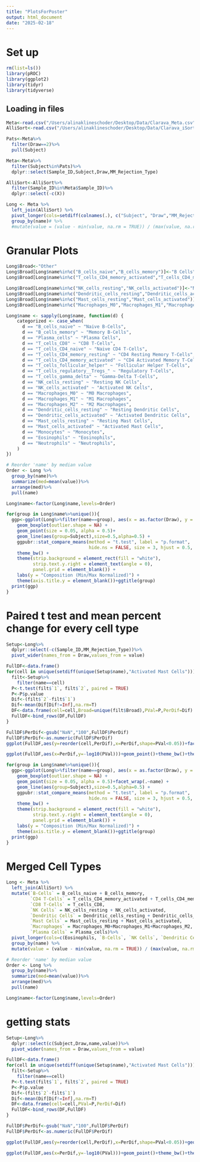 ```yaml
---
title: "PlotsForPoster"
output: html_document
date: "2025-02-18"
---
```


# Set up
```r
rm(list=ls())
library(pROC)
library(ggplot2)
library(tidyr)
library(tidyverse)
```

## Loading in files
```r
Meta<-read.csv("/Users/alinaklineschoder/Desktop/Data/Clarava_Meta.csv")
AlliSort<-read.csv("/Users/alinaklineschoder/Desktop/Data/Clarava_iSort.csv")

Pats<-Meta%>%
  filter(Draw==2)%>%
  pull(Subject)

Meta<-Meta%>%
  filter(Subject%in%Pats)%>%
  dplyr::select(Sample_ID,Subject,Draw,MM_Rejection_Type)

AlliSort<-AlliSort%>%
  filter(Sample_ID%in%Meta$Sample_ID)%>%
  dplyr::select(-c(X))
```

```r
Long <- Meta %>%
  left_join(AlliSort) %>%
  pivot_longer(cols=setdiff(colnames(.), c("Subject", "Draw","MM_Rejection_Type","Sample_ID"))) %>%
  group_by(name)# %>%
  #mutate(value = (value - min(value, na.rm = TRUE)) / (max(value, na.rm = TRUE) - min(value, na.rm = TRUE)))
```


# Granular Plots
```r
Long$Broad<-"Other"
Long$Broad[Long$name%in%c("B_cells_naive","B_cells_memory")]<-"B Cells"
Long$Broad[Long$name%in%c("T_cells_CD4_memory_activated","T_cells_CD4_memory_resting","T_cells_CD4_naive","T_cells_follicular_helper","T_cells_regulatory__Tregs_","T_cells_gamma_delta","T_cells_CD8")]<-"T-Cells"

Long$Broad[Long$name%in%c("NK_cells_resting","NK_cells_activated")]<-"NK Cells"
Long$Broad[Long$name%in%c("Dendritic_cells_resting","Dendritic_cells_activated")]<-"Dendritic Cells"
Long$Broad[Long$name%in%c("Mast_cells_resting","Mast_cells_activated")]<-"Mast Cells"
Long$Broad[Long$name%in%c("Macrophages_M0","Macrophages_M1","Macrophages_M2","Monocytes")]<-"Macrophages/\nMonocytes"

Long$name <- sapply(Long$name, function(d) {
    categorized <- case_when(
      d == "B_cells_naive" ~ "Naive B-Cells",
      d == "B_cells_memory" ~ "Memory B-Cells",
      d == "Plasma_cells" ~ "Plasma Cells",
      d == "T_cells_CD8" ~ "CD8 T-Cells",
      d == "T_cells_CD4_naive" ~ "Naive CD4 T-Cells",
      d == "T_cells_CD4_memory_resting" ~ "CD4 Resting Memory T-Cells",
      d == "T_cells_CD4_memory_activated" ~ "CD4 Activated Memory T-Cells",
      d == "T_cells_follicular_helper" ~ "Follicular Helper T-Cells",
      d == "T_cells_regulatory__Tregs_" ~ "Regulatory T-Cells",
      d == "T_cells_gamma_delta" ~ "Gamma-Delta T-Cells",
      d == "NK_cells_resting" ~ "Resting NK Cells",
      d == "NK_cells_activated" ~ "Activated NK Cells",
      d == "Macrophages_M0" ~ "M0 Macrophages",
      d == "Macrophages_M1" ~ "M1 Macrophages",
      d == "Macrophages_M2" ~ "M2 Macrophages",
      d == "Dendritic_cells_resting" ~ "Resting Dendritic Cells",
      d == "Dendritic_cells_activated" ~ "Activated Dendritic Cells",
      d == "Mast_cells_resting" ~ "Resting Mast Cells",
      d == "Mast_cells_activated" ~ "Activated Mast Cells",
      d == "Monocytes" ~ "Monocytes",
      d == "Eosinophils" ~ "Eosinophils",
      d == "Neutrophils" ~ "Neutrophils",
    )
})

# Reorder 'name' by median value
Order <- Long %>%
  group_by(name)%>%
  summarize(med=mean(value))%>%
  arrange(med)%>%
  pull(name)

Long$name<-factor(Long$name,levels=Order)

for(group in Long$name%>%unique()){
  ggp<-ggplot(Long%>%filter(name==group), aes(x = as.factor(Draw), y = value)) +
    geom_boxplot(outlier.shape = NA) +
    geom_point(size = 0.05, alpha = 0.5)+
    geom_line(aes(group=Subject),size=0.5,alpha=0.5) + 
    ggpubr::stat_compare_means(method = "t.test", label = "p.format", 
                               hide.ns = FALSE, size = 3, hjust = 0.5, vjust = 0.5,paired=T) +
    theme_bw() +
    theme(strip.background = element_rect(fill = "white"),
          strip.text.y.right = element_text(angle = 0),
          panel.grid = element_blank()) +
    labs(y = "Composition (Min/Max Normalized)") +
    theme(axis.title.y = element_blank())+ggtitle(group)
  print(ggp)
}

```

# Paired t test and mean percent change for every cell type
```r
Setup<-Long%>%
  dplyr::select(-c(Sample_ID,MM_Rejection_Type))%>%
  pivot_wider(names_from = Draw,values_from = value)

FullDF<-data.frame()
for(cell in unique(setdiff(unique(Setup$name),"Activated Mast Cells"))){
  filt<-Setup%>%
    filter(name==cell)
  P<-t.test(filt$`1`, filt$`2`, paired = TRUE)
  P<-P$p.value
  Dif<-(filt$`2`-filt$`1`)
  Dif<-mean(Dif[Dif!=Inf],na.rm=T)
  DF<-data.frame(cell=cell,Broad=unique(filt$Broad),PVal=P,PerDif=Dif)
  FullDF<-bind_rows(DF,FullDF)
}

FullDF$PerDif<-gsub("NaN","100",FullDF$PerDif)
FullDF$PerDif<-as.numeric(FullDF$PerDif)
ggplot(FullDF,aes(y=reorder(cell,PerDif),x=PerDif,shape=PVal<0.05))+facet_grid(Broad~.,scales="free",space="free")+geom_point()+theme(strip.text.y = element_text(angle=0))+theme_bw()+theme(strip.text.y = element_text(angle=0),strip.background = element_blank())+geom_vline(xintercept = 0)+scale_shape_manual(values=c(1,8))+xlab("Mean Difference (Draw 2 vs Draw 1)")+ylab("")

ggplot(FullDF,aes(x=PerDif,y=-log10(PVal)))+geom_point()+theme_bw()+theme(strip.text.y = element_text(angle=0))

for(group in Long$name%>%unique()){
  ggp<-ggplot(Long%>%filter(name==group), aes(x = as.factor(Draw), y = value)) +
    geom_boxplot(outlier.shape = NA) +
    geom_point(size = 0.05, alpha = 0.5)+facet_wrap(.~name) +
    geom_line(aes(group=Subject),size=0.5,alpha=0.5) + 
    ggpubr::stat_compare_means(method = "t.test", label = "p.format", 
                               hide.ns = FALSE, size = 3, hjust = 0.5, vjust = 0.5,paired=T) +
    theme_bw() +
    theme(strip.background = element_rect(fill = "white"),
          strip.text.y.right = element_text(angle = 0),
          panel.grid = element_blank()) +
    labs(y = "Composition (Min/Max Normalized)") +
    theme(axis.title.y = element_blank())+ggtitle(group)
  print(ggp)
}
```

# Merged Cell Types
```r
Long <- Meta %>%
  left_join(AlliSort) %>%
  mutate(`B-Cells` = B_cells_naive + B_cells_memory,
         `CD4 T-Cells` = T_cells_CD4_memory_activated + T_cells_CD4_memory_resting +T_cells_CD4_naive + T_cells_follicular_helper + T_cells_regulatory__Tregs_,
         `CD8 T-Cells` = T_cells_CD8,
         `NK Cells` = NK_cells_resting + NK_cells_activated,
         `Dendritic Cells` = Dendritic_cells_resting + Dendritic_cells_activated,
         `Mast Cells` = Mast_cells_resting + Mast_cells_activated,
         `Macrophages` = Macrophages_M0+Macrophages_M1+Macrophages_M2,
         `Plasma Cells` = Plasma_cells)%>%
  pivot_longer(cols=c(Eosinophils, `B-Cells`, `NK Cells`, `Dendritic Cells`, `Mast Cells`, Macrophages, `Plasma Cells`, Monocytes, `CD4 T-Cells`,`CD8 T-Cells`, Neutrophils))%>%
  group_by(name) %>%
  mutate(value = (value - min(value, na.rm = TRUE)) / (max(value, na.rm = TRUE) - min(value, na.rm = TRUE)))

# Reorder 'name' by median value
Order <- Long %>%
  group_by(name)%>%
  summarize(med=mean(value))%>%
  arrange(med)%>%
  pull(name)

Long$name<-factor(Long$name,levels=Order)
```

# getting stats
```r
Setup<-Long%>%
  dplyr::select(c(Subject,Draw,name,value))%>%
  pivot_wider(names_from = Draw,values_from = value)

FullDF<-data.frame()
for(cell in unique(setdiff(unique(Setup$name),"Activated Mast Cells"))){
  filt<-Setup%>%
    filter(name==cell)
  P<-t.test(filt$`1`, filt$`2`, paired = TRUE)
  P<-P$p.value
  Dif<-(filt$`2`-filt$`1`)
  Dif<-mean(Dif[Dif!=Inf],na.rm=T)
  DF<-data.frame(cell=cell,PVal=P,PerDif=Dif)
  FullDF<-bind_rows(DF,FullDF)
}

FullDF$PerDif<-gsub("NaN","100",FullDF$PerDif)
FullDF$PerDif<-as.numeric(FullDF$PerDif)

ggplot(FullDF,aes(y=reorder(cell,PerDif),x=PerDif,shape=PVal<0.05))+geom_point()+theme(strip.text.y = element_text(angle=0))+theme_bw()+theme(strip.text.y = element_text(angle=0),strip.background = element_blank())+geom_vline(xintercept = 0)+scale_shape_manual(values=c(1,8))+xlab("Mean Difference (Draw 2 vs Draw 1)")+ylab("")

ggplot(FullDF,aes(x=PerDif,y=-log10(PVal)))+geom_point()+theme_bw()+theme(strip.text.y = element_text(angle=0))
```



